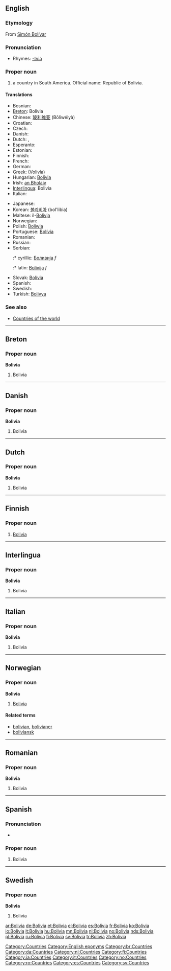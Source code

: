 ==English==
{{wikipedia}}

===Etymology===
From [[w:Simón Bolívar|Simón Bolívar]]

===Pronunciation===
*Rhymes: [[Rhymes:English:-ɪviə|-ɪviə]]

===Proper noun===
{{en-proper noun}}

# a country in South America. Official name: Republic of Bolivia.

====Translations====
{{top}}
* Bosnian: {{t-|bs|Bolivija|f}}
* [[Breton]]: Bolivia
* Chinese: [[玻利维亚]] (Bōlìwéiyà)
* Croatian: {{t-|hr|Bolivija|f}}
* Czech: {{t+|cs|Bolívie|f}}
* Danish: {{t-|da|Bolivia}}
* Dutch: {{t+|nl|Bolivia}}, {{t-|nl|Bolivië}}
* Esperanto: {{t-|eo|Bolivio|xs=Esperanto}}
* Estonian: {{t-|et|Boliivia}}
* Finnish: {{t+|fi|Bolivia}}
* French: {{t+|fr|Bolivie}}
* German: {{t+|de|Bolivien}}
* Greek: {{t|el|Βολιβία|f|sc=Grek}} (Volivía)
* Hungarian: [[Bolívia]]
* Irish: [[an Bholaiv]]
* [[Interlingua]]: Bolivia
* Italian: {{t+|it|Bolivia}}
{{mid}}
* Japanese: {{t+|ja|ボリビア|tr=Boribia|sc=Jpan}}
* Korean: [[볼리비아]] (bol'libia)
* Maltese: il-[[Bolivja]]
* Norwegian: {{t+|no|Bolivia}}
* Polish: [[Boliwia]] {{f}}
* Portuguese: [[Bolívia]]
* Romanian: {{t-|ro|Bolivia|f}}
* Russian: {{t+|ru|Боливия|sc=Cyrl}}
* Serbian:
*:* cyrillic: [[Боливија]] ''f''
*:* latin: [[Bolivija]] ''f''
* Slovak: [[Bolívia]] {{f}}
* Spanish: {{t+|es|Bolivia}}
* Swedish: {{t+|sv|Bolivia}}
* Turkish: [[Bolivya]]
{{bottom}}

===See also===
*[[Countries of the world]]

[[Category:Countries]]
[[Category:English eponyms]]

----

==Breton==

===Proper noun===
'''Bolivia'''

# Bolivia

[[Category:br:Countries]]

----

==Danish==

===Proper noun===
'''Bolivia'''

# Bolivia

[[Category:da:Countries]]

----

==Dutch==

===Proper noun===
'''Bolivia'''

# Bolivia

[[Category:nl:Countries]]

----

==Finnish==
{{wikipedia|lang=fi}}

===Proper noun===
{{fi-noun|proper=true}}

# [[#English|Bolivia]]

[[Category:fi:Countries]]

----

==Interlingua==

===Proper noun===
'''Bolivia'''

# Bolivia

[[Category:ia:Countries]]

----

==Italian==

===Proper noun===
'''Bolivia'''

# Bolivia

[[Category:it:Countries]]

----

==Norwegian==

===Proper noun===
'''Bolivia'''

# [[#English|Bolivia]]

====Related terms====
*[[bolivian]], [[bolivianer]]
*[[boliviansk]]

[[Category:no:Countries]]

----

==Romanian==

===Proper noun===
'''Bolivia'''

# Bolivia

[[Category:ro:Countries]]

----

==Spanish==

===Pronunciation===
*{{audio|Es-Bolivia.ogg|audio}}

===Proper noun===
{{es-proper noun}}

# Bolivia

[[Category:es:Countries]]

----

==Swedish==

===Proper noun===
'''Bolivia'''

# Bolivia

[[Category:sv:Countries]]

[[ar:Bolivia]]
[[de:Bolivia]]
[[et:Bolivia]]
[[el:Bolivia]]
[[es:Bolivia]]
[[fr:Bolivia]]
[[ko:Bolivia]]
[[io:Bolivia]]
[[it:Bolivia]]
[[hu:Bolivia]]
[[mn:Bolivia]]
[[nl:Bolivia]]
[[no:Bolivia]]
[[nds:Bolivia]]
[[pl:Bolivia]]
[[ru:Bolivia]]
[[fi:Bolivia]]
[[sv:Bolivia]]
[[tr:Bolivia]]
[[zh:Bolivia]]